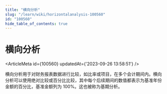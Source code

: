 ```yaml
---
title: "横向分析"
slug: "/learn/wiki/horizontalanalysis-100560"
id: "100560"
hide_table_of_contents: true
---
```



# 横向分析

<ArticleMeta id={100560} updatedAt={'2023-09-26 13:58:51'} />
<div className='border-solid border-b border-t-0 my-4 border-[var(--ifm-color-gray-300)]' />

横向分析用于对财务报表数据进行比较，如比率或项目，在多个会计期间内。横向分析可以使用绝对比较或百分比比较，其中每个后续期间的数值都表示为基准年份金额的百分比，基准金额列为 100%。这也被称为基期分析。
